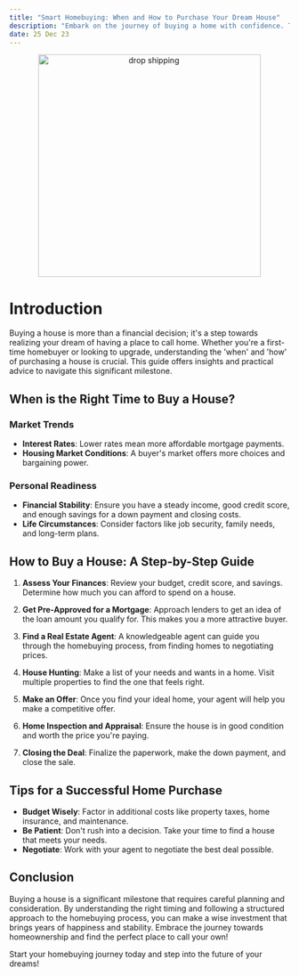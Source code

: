 ```yaml
---
title: "Smart Homebuying: When and How to Purchase Your Dream House"
description: "Embark on the journey of buying a home with confidence. This guide provides essential tips on when to buy and how to navigate the homebuying process, ensuring you make a wise investment in your future."
date: 25 Dec 23
---
```


<center>
  <img src="/images/home_buy.png" alt="drop shipping" width="400" />
</center>


# Introduction

Buying a house is more than a financial decision; it's a step towards realizing your dream of having a place to call home. Whether you're a first-time homebuyer or looking to upgrade, understanding the 'when' and 'how' of purchasing a house is crucial. This guide offers insights and practical advice to navigate this significant milestone.

## When is the Right Time to Buy a House?

### Market Trends

- **Interest Rates**: Lower rates mean more affordable mortgage payments.
- **Housing Market Conditions**: A buyer's market offers more choices and bargaining power.

### Personal Readiness

- **Financial Stability**: Ensure you have a steady income, good credit score, and enough savings for a down payment and closing costs.
- **Life Circumstances**: Consider factors like job security, family needs, and long-term plans.

## How to Buy a House: A Step-by-Step Guide

1. **Assess Your Finances**: Review your budget, credit score, and savings. Determine how much you can afford to spend on a house.

2. **Get Pre-Approved for a Mortgage**: Approach lenders to get an idea of the loan amount you qualify for. This makes you a more attractive buyer.

3. **Find a Real Estate Agent**: A knowledgeable agent can guide you through the homebuying process, from finding homes to negotiating prices.

4. **House Hunting**: Make a list of your needs and wants in a home. Visit multiple properties to find the one that feels right.

5. **Make an Offer**: Once you find your ideal home, your agent will help you make a competitive offer.

6. **Home Inspection and Appraisal**: Ensure the house is in good condition and worth the price you're paying.

7. **Closing the Deal**: Finalize the paperwork, make the down payment, and close the sale.

## Tips for a Successful Home Purchase

- **Budget Wisely**: Factor in additional costs like property taxes, home insurance, and maintenance.
- **Be Patient**: Don't rush into a decision. Take your time to find a house that meets your needs.
- **Negotiate**: Work with your agent to negotiate the best deal possible.

## Conclusion

Buying a house is a significant milestone that requires careful planning and consideration. By understanding the right timing and following a structured approach to the homebuying process, you can make a wise investment that brings years of happiness and stability. Embrace the journey towards homeownership and find the perfect place to call your own!

Start your homebuying journey today and step into the future of your dreams!





